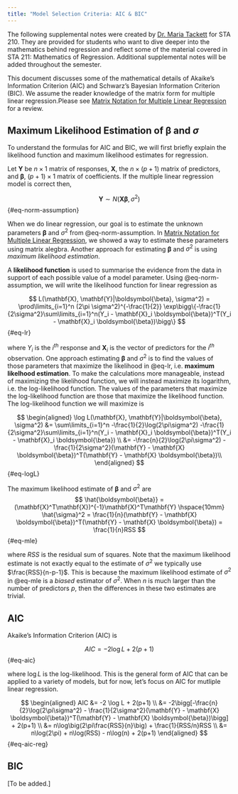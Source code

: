 ```yaml
---
title: "Model Selection Criteria: AIC & BIC"
---
```


::: callout-note
The following supplemental notes were created by [Dr. Maria Tackett](https://www.mariatackett.net/) for STA 210.
They are provided for students who want to dive deeper into the mathematics behind regression and reflect some of the material covered in STA 211: Mathematics of Regression.
Additional supplemental notes will be added throughout the semester.
:::

This document discusses some of the mathematical details of Akaike's Information Criterion (AIC) and Schwarz's Bayesian Information Criterion (BIC).   We assume the reader knowledge of the matrix form for multiple linear regression.Please see [Matrix Notation for Multiple Linear Regression](https://sta210-s22.github.io/website/supplemental/mlr-matrix.html) for a review.

## Maximum Likelihood Estimation of $\boldsymbol{\beta}$ and $\sigma$

To understand the formulas for AIC and BIC, we will first briefly explain the likelihood function and maximum likelihood estimates for regression. 

Let $\mathbf{Y}$ be $n \times 1$ matrix of responses, $\mathbf{X}$, the $n \times (p+1)$ matrix of predictors, and $\boldsymbol{\beta}$, $(p+1) \times 1$ matrix of coefficients. If the multiple linear regression model is correct then,

$$
\mathbf{Y} \sim N(\mathbf{X}\boldsymbol{\beta}, \sigma^2)
$$ {#eq-norm-assumption}

When we do linear regression, our goal is to estimate the unknown parameters $\boldsymbol{\beta}$ and $\sigma^2$ from @eq-norm-assumption. In [Matrix Notation for Multiple Linear Regression](https://sta210-s22.github.io/website/supplemental/mlr-matrix.html), we showed a way to estimate these parameters using matrix alegbra. Another approach for estimating $\boldsymbol{\beta}$ and $\sigma^2$ is using *maximum likelihood estimation*.

A **likelihood function** is used to summarise the evidence from the data in support of each possible value of a model parameter. Using @eq-norm-assumption, we will write the likelihood function for linear regression as

$$
L(\mathbf{X}, \mathbf{Y}|\boldsymbol{\beta}, \sigma^2) = \prod\limits_{i=1}^n (2\pi \sigma^2)^{-\frac{1}{2}} \exp\bigg\{-\frac{1}{2\sigma^2}\sum\limits_{i=1}^n(Y_i - \mathbf{X}_i \boldsymbol{\beta})^T(Y_i - \mathbf{X}_i \boldsymbol{\beta})\bigg\}
$$ {#eq-lr}

where $Y_i$ is the $i^{th}$ response and $\mathbf{X}_i$ is the vector of predictors for the $i^{th}$ observation. One approach estimating $\boldsymbol{\beta}$ and $\sigma^2$ is to find the values of those parameters that maximize the likelihood in @eq-lr, i.e. **maximum likelhood estimation**. To make the calculations more manageable, instead of maximizing the likelihood function, we will instead maximize its logarithm, i.e. the log-likelihood function. The values of the parameters that maximize the log-likelihood function are those that maximize the likelihood function. The log-likelihood function we will maximize is 

$$
\begin{aligned}
\log L(\mathbf{X}, \mathbf{Y}|\boldsymbol{\beta}, \sigma^2) &= \sum\limits_{i=1}^n -\frac{1}{2}\log(2\pi\sigma^2) -\frac{1}{2\sigma^2}\sum\limits_{i=1}^n(Y_i - \mathbf{X}_i \boldsymbol{\beta})^T(Y_i - \mathbf{X}_i \boldsymbol{\beta}) \\
&= -\frac{n}{2}\log(2\pi\sigma^2) - \frac{1}{2\sigma^2}(\mathbf{Y} - \mathbf{X} \boldsymbol{\beta})^T(\mathbf{Y} - \mathbf{X} \boldsymbol{\beta})\\
\end{aligned}
$$ {#eq-logL}

<!-- insert details MLES -->

The maximum likelihood estimate of $\boldsymbol{\beta}$ and $\sigma^2$ are 
$$
\hat{\boldsymbol{\beta}} = (\mathbf{X}^T\mathbf{X})^{-1}\mathbf{X}^T\mathbf{Y} \hspace{10mm} \hat{\sigma}^2 = \frac{1}{n}(\mathbf{Y} - \mathbf{X} \boldsymbol{\beta})^T(\mathbf{Y} - \mathbf{X} \boldsymbol{\beta}) = \frac{1}{n}RSS
$$ {#eq-mle}

where $RSS$ is the residual sum of squares. Note that the maximum likelihood estimate is not exactly equal to the estimate of $\sigma^2$ we typically use $\frac{RSS}{n-p-1}$. This is because the maximum likelihood estimate of $\sigma^2$ in @eq-mle is a *biased* estimator of $\sigma^2$. When $n$ is much larger than the number of predictors $p$, then the differences in these two estimates are trivial. 

## AIC 

Akaike's Information Criterion (AIC) is 

$$
AIC = -2 \log L + 2(p+1)
$$ {#eq-aic}

where $\log L$ is the log-likelihood. This is the general form of AIC that can be applied to a variety of models, but for now, let's focus on AIC for mutliple linear regression. 

$$
\begin{aligned}
AIC &= -2 \log L + 2(p+1) \\
&= -2\bigg[-\frac{n}{2}\log(2\pi\sigma^2) - \frac{1}{2\sigma^2}(\mathbf{Y} - \mathbf{X} \boldsymbol{\beta})^T(\mathbf{Y} - \mathbf{X} \boldsymbol{\beta})\bigg] + 2(p+1) \\
&= n\log\big(2\pi\frac{RSS}{n}\big) + \frac{1}{RSS/n}RSS \\
&= n\log(2\pi) + n\log(RSS) - n\log(n) + 2(p+1)
\end{aligned}
$$ {#eq-aic-reg}

## BIC 

[To be added.]

